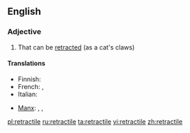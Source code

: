 ==English==

===Adjective===
{{en-adj}}

# That can be [[retract]]ed (as a cat's claws)

====Translations====
{{trans-top|that can be retracted}}
* Finnish: {{t-|fi|sisäänvedettävä}}
* French: {{t+|fr|rétractable|m|f}}, {{t+|fr|rétractile|m|f}}
* Italian: {{t+|it|retrattile}}
{{trans-mid}}
* [[Manx]]: {{t-|gv|yn-chraplaghey}}, {{t-|gv|yn-hirkaghey}}, {{t-|gv|yn-yrjaghey}}
{{trans-bottom}}

[[pl:retractile]]
[[ru:retractile]]
[[ta:retractile]]
[[vi:retractile]]
[[zh:retractile]]